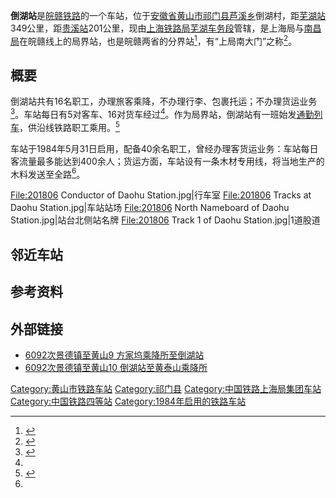 {{Infobox China railway station
|车站名称 = 倒湖站
|图片 = 201806 Station Building of Daohu Station.jpg
|图片介绍 = 车站站房
|其他名称 = 
|车站拼音 = Dao Hu
|英文名称 = Daohu Railway Station
|车站代码 = 31445<ref>{{cite book|title=中华人民共和国铁路车站代码（GB/T 10302-2010）|publisher=中国标准出版社|year=2010|isbn=155066140495|ignore-isbn-error=true|pages=8}}</ref>
|电报码 = DFH<ref>{{cite book|author=铁道部电子计算技术中心, 铁道部运输局|title=铁路车站站名代码表：TMIS使用|publisher=中国铁道出版社|location=北京|year=1998|isbn=9787113030995|pages=63}}</ref><ref>{{cite book|author=[[中华人民共和国铁道部|中华人民共和国铁道部]]|title=铁路电报站名略号（2012）|publisher=中国铁道出版社|location=北京|year=2012|unified=15113·3468|pages=25}}</ref>
|拼音码 = DHU
|车站类型 = 
|技术性质 = 分界站
|业务性质 = 客、货运站
|始建时间 = 1981年
|开通运营 = 1984年5月31日
|车站位置 = [[安徽省|安徽省]][[黄山市|黄山市]][[祁门县|祁门县]][[芦溪乡_(祁门县)|芦溪乡]]倒湖村
|坐标 = {{coord|29.686834|N|117.454228|E|display=inline,title}}
|归属 = [[上海铁路局|上海铁路局]][[芜湖车务段|芜湖车务段]]
|线路 = [[皖赣铁路|皖赣铁路]]
|车站等级 = [[四等站_(中国大陆)|四等站]]
|使用状态 = 使用中
|股道数目 = 4<ref name="info2018"/>
|正线 = 
|到发线 =
|其它线 = 
|月台数目 = 2
|侧式站台 = 1
|岛式站台 = 1
|站台面 = 
|网站 = 
|站线配置图 = 
}}
'''倒湖站'''是[[皖赣铁路|皖赣铁路]]的一个车站，位于[[安徽省|安徽省]][[黄山市|黄山市]][[祁门县|祁门县]][[芦溪乡_(祁门县)|芦溪乡]]倒湖村，距[[芜湖站|芜湖站]]349公里，距[[贵溪站|贵溪站]]201公里，现由[[上海铁路局|上海铁路局]][[芜湖车务段|芜湖车务段]]管辖，是上海局与[[南昌铁路局|南昌局]]在皖赣线上的局界站，也是皖赣两省的分界站<ref>{{cite web|url=http://www.shrail.com/4156.htm|title=坚守在大山深处—— 记铁道部劳模、芜湖车务段祁门站副站长王文华|publisher=[[上海铁路局|上海铁路局]]|date=2012-11-15|accessdate=2016-06-08|archive-date=2017-02-22|archive-url=https://web.archive.org/web/20170222140359/http://www.shrail.com/4156.htm|dead-url=no}}</ref>，有“上局南大门”之称<ref name="info2018">{{cite web|title=大山深处倒湖人|url=http://sh.sina.com.cn/zimeiti/2018-03-20/detail-ifysmsfc8021074.shtml|publisher=新浪上海|date=2018-03-20|accessdate=2018-03-21|archive-date=2019-02-07|archive-url=https://web.archive.org/web/20190207015239/http://sh.sina.com.cn/zimeiti/2018-03-20/detail-ifysmsfc8021074.shtml|dead-url=no}}</ref>。

==概要==
倒湖站共有16名职工，办理旅客乘降，不办理行李、包裹托运；不办理货运业务<ref name="12306info">{{Cite web |url=http://hyfw.12306.cn/hyinfo/action/FwcszsAction_index?type=1 |title=12306货运站点查询 上海铁路局 |accessdate=2018-03-21 |archive-date=2016-11-06 |archive-url=https://web.archive.org/web/20161106075157/http://hyfw.12306.cn/hyinfo/action/FwcszsAction_index?type=1 |dead-url=no }}</ref>。车站每日有5对客车、16对货车经过<ref name="info2018"/>。作为局界站，倒湖站有一班始发[[8467/8468/8470次列车|通勤列车]]，供沿线铁路职工乘用。<ref>{{cite news|author=姚大盛|url=http://difang.gmw.cn/newspaper/2016-01/12/content_110714965.htm|title=乘客要求“部分群体”乘火车允诺|publisher=[[黄山晨刊|黄山晨刊]]|date=2016-01-12|accessdate=2016-06-08|archive-date=2019-03-13|archive-url=https://web.archive.org/web/20190313162510/http://difang.gmw.cn/newspaper/2016-01/12/content_110714965.htm|dead-url=no}}</ref>

车站于1984年5月31日启用，配备40余名职工，曾经办理客货运业务：车站每日客流量最多能达到400余人；货运方面，车站设有一条木材专用线，将当地生产的木料发送至全路<ref name="info2018"/>。
<gallery>
File:201806 Conductor of Daohu Station.jpg|行车室
File:201806 Tracks at Daohu Station.jpg|车站站场
File:201806 North Nameboard of Daohu Station.jpg|站台北侧站名牌
File:201806 Track 1 of Daohu Station.jpg|1道股道
</gallery>

== 邻近车站 ==
{{start rail box|[[File:China_Railways.svg|16px]] [[中国铁路|中国铁路]]}}
{{s-inop|[[溶口站|溶口站]]<br /><small>经[[黄泰山乘降所|黄泰山乘降所]]</small>|{{站|火龙岗}}方向}}
{{s-line|[[皖赣铁路|皖赣铁路]]<br />← 12km 倒湖站 12km →}}
{{s-inop|[[营里站|营里站]]<br /><small>经[[方家坞乘降所|方家坞乘降所]]</small>|{{站|贵溪}}方向}}
{{end box}}

== 参考资料 ==
{{commonscat|Daohu Railway Station}}
{{reflist}}

== 外部链接 ==
*[http://v.youku.com/v_show/id_XNTg1MTY0MzUy.html 6092次景德镇至黄山9 方家坞乘降所至倒湖站] {{Wayback|url=http://v.youku.com/v_show/id_XNTg1MTY0MzUy.html |date=20190629163922 }}
*[http://v.youku.com/v_show/id_XNTg1MTY3OTgw.html 6092次景德镇至黄山10 倒湖站至黄泰山乘降所] {{Wayback|url=http://v.youku.com/v_show/id_XNTg1MTY3OTgw.html |date=20190313162510 }}

{{皖赣铁路}}

[[Category:黄山市铁路车站|Category:黄山市铁路车站]]
[[Category:祁门县|Category:祁门县]]
[[Category:中国铁路上海局集团车站|Category:中国铁路上海局集团车站]]
[[Category:中国铁路四等站|Category:中国铁路四等站]]
[[Category:1984年启用的铁路车站|Category:1984年启用的铁路车站]]